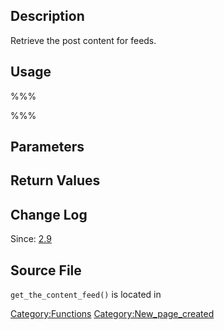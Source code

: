 {{Languages|
{{en|Function_Reference/get_the_content_feed}}
{{ja|関数リファレンス/get_the_content_feed}}
}}

== Description ==

Retrieve the post content for feeds.

== Usage ==

%%%<?php get_the_content_feed( $feed_type ); ?>%%%

== Parameters ==

{{Parameter|$feed_type|string|The type of feed.  Can be: rss, rss2, atom or rdf.|optional|null}}

== Return Values ==

{{Return||string|The filtered content.}}

== Change Log ==

Since: [[Version 2.9|2.9]]

== Source File ==

<tt>get_the_content_feed()</tt> is located in {{Trac|wp-includes/feed.php}}

[[Category:Functions]]

[[Category:New_page_created]]